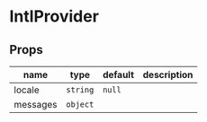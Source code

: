 
# IntlProvider

## Props

|name|type|default|description|
|----|----|-------|-----------|
|locale|`string`|`null`||
|messages|`object`|||



